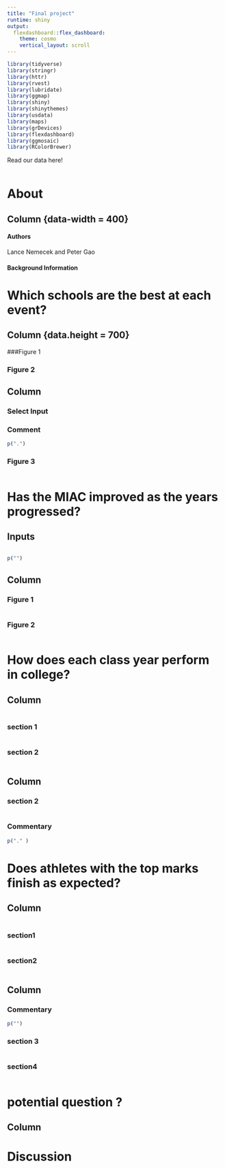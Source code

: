 ```yaml
---
title: "Final project"
runtime: shiny
output:
  flexdashboard::flex_dashboard:
    theme: cosmo
    vertical_layout: scroll
---
```

```r
library(tidyverse)
library(stringr)
library(httr)
library(rvest)
library(lubridate)
library(ggmap)
library(shiny)
library(shinythemes)
library(usdata)
library(maps)
library(grDevices)
library(flexdashboard)
library(ggmosaic)
library(RColorBrewer)
```

Read our data here!
```r

```
<style>                     
.navbar {
  background-color: black;
  border-color: white;
  menu-color:white
}

</style>  

About {data-navmenu="Menu"}
==========================

Column {data-width = 400}
-------------------------

#### Authors

Lance Nemecek and Peter Gao

#### Background Information






Which schools are the best at each event? {data-navmenu="Menu"}
======================================================




Column {data.height = 700}
-----------------------------------

###Figure 1


### Figure 2


Column
-----------------
### Select Input

### Comment
```r
p(".")
```

### Figure 3
```r

```


Has the MIAC improved as the years progressed? {data-navmenu="Menu"}
====================================

Inputs {.sidebar}
------------------------------------------
```r

```

```r
p("")
```


Column 
------------------------------------
### Figure 1
```r

```

### Figure 2

```r

```


How does each class year perform in college? {data-navmenu="Menu"}
====================================

Column
---------------------------------------

```r

```

### section 1
```r

```

### section 2
```r

```

Column
------------------------





### section 2

```r

```
### Commentary

```r
p("." )
```


Does athletes with the top marks finish as expected? {data-navmenu="Menu"}
========================================

Column
------------------------------------------
```r

```



### section1
```r

```

### section2
```r

```

Column
-------------------------------------

### Commentary
```r
p("")
```


### section 3
```r

```


### section4
```r

```




potential question ? {data-navmenu="Menu"}
===============================

Column
------------------------------------------


Discussion {data-navmenu="Menu"}
=================================

  